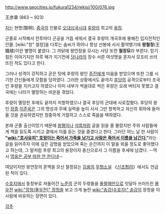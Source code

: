http://www.geocities.jp/fukura1234/rekisi/100/076.jpg
 
王彦章
(863 ~ 923)

[[자]]는 현명(賢明).
[[중국]]의 인물로 [[오대십국시대]] [[후량]]의 최고의 [[용장]].

군졸로 시작해서 전투마다 군공을 거듭 세워서 결국 후량의 개국후에 봉해진 입지전적인 인물. [wiki:"창" 철창]을 다루는 솜씨가 뛰어나 항상 선봉에 서서 활약했기에 '''왕철창'''(王鐵槍)이란 별명이 붙었다. 그 까닭에 왕언장을 모시는 사당 또한 '''철창묘'''라 부른다. 믿기 힘든 이야기지만 하루 해가 지기전에 [[당나라]]의 장수 서른 여섯명을 혼자서 모조리 쓰러뜨린 적도 있다고 한다.

그러나 성격이 강직하고 곧은 탓에 후량의 왕인 [[주진]]에게 미움을 받았으며 또한 그를 시기한 간신들에게 모함을 당하였다. 그러한 상황에서도 끝까지 [[후당]]의 공격으로부터 조국인 후량을 지키고자 하였으나 이미 내부가 썩을대로 썩은 후량은 오래 버티지 못했고 결국에는 나라가 멸망하는 비운을 겪었다.

후량이 멸망한 후에도 끝까지 저항하였으나 결국 후당의 군대에 사로잡혔다. 후당의 왕인 [[장종]] [[이존욱]]은 그의 명성과 무예 실력을 높이 사서 그만 항복하고 자신의 휘하에 들어올 것을 권유하였지만 정중하게 거절하고 스스로 죽음을 택하였다.

본래 군졸 출신이었기 때문에 [[왕평]]이나 [[석륵]]처럼 글을 읽을 줄 몰랐지만 주위 사람들에게 책을 읽도록 시키고 곁에서 이를 듣는 것을 즐겼다고 한다. 그러던 어느 날 한 사람이 '''"[[wiki:"호사유피" 호랑이는 죽어서 가죽을 남기고 사람은 죽어서 이름을 남긴다.]]"'''라는 글을 읽어주자 이에 깊은 감명을 받았으며 죽는 순간까지 이 말을 외울 정도로 좋아했다고 하는데, 그 말처럼 후량 최고의 용장이자 충신으로서 그 이름을 후세에 남겼다. --역시 [[영웅은 공부 따원 안 한다네]]--

여담이지만 왕언장의 혼백을 모신 철창묘는 [[김용]]의 [[무협소설]] 《[[신조협려]]》에서도 언급된 적이 있다.

[[수호지]]에서 동창부로 쳐들어간 [[노준의]] 군의 두령들을 [[돌팔매]]만으로 잇달아 쓰러뜨린 [[몰우전]] [[wiki:"장청(몰우전)" 장청]]을 보고 크게 놀란 [[wiki:"송강(수호지)" 송강]]이 장청을 이 사람에 비유하는 장면이 있다.

[[각주]]
